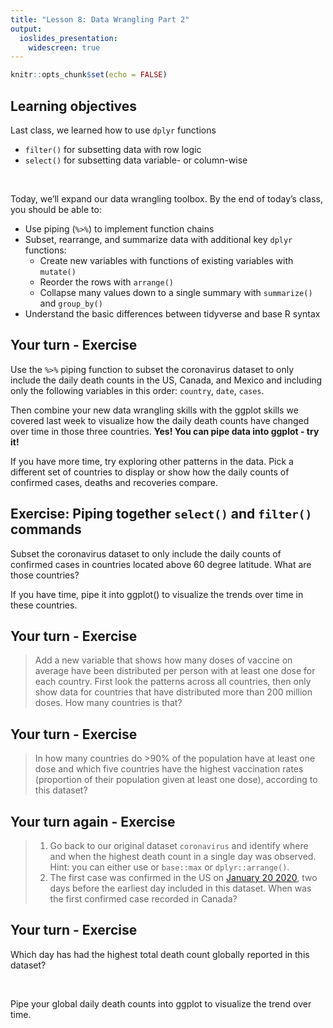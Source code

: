 ```yaml
---
title: "Lesson 8: Data Wrangling Part 2"
output:
  ioslides_presentation:
    widescreen: true
---
```


```r
knitr::opts_chunk$set(echo = FALSE)
```

## Learning objectives {.smaller}

Last class, we learned how to use `dplyr` functions

* `filter()` for subsetting data with row logic
* `select()` for subsetting data variable- or column-wise


<br>

Today, we'll expand our data wrangling toolbox. By the end of today's class, you should be able to:

* Use piping (`%>%`) to implement function chains
* Subset, rearrange, and summarize data with additional key `dplyr` functions:
  + Create new variables with functions of existing variables with `mutate()`
  + Reorder the rows with `arrange()`
  + Collapse many values down to a single summary with `summarize()` and `group_by()`
* Understand the basic differences between tidyverse and base R syntax


## Your turn - Exercise

Use the `%>%` piping function to subset the coronavirus dataset to only include the daily death counts in the US, Canada, and Mexico and including only the following variables in this order: `country`, `date`, `cases`.

Then combine your new data wrangling skills with the ggplot skills we covered last week to visualize how the daily death counts have changed over time in those three countries. **Yes! You can pipe data into ggplot - try it!**

If you have more time, try exploring other patterns in the data. Pick a different set of countries to display or show how the daily counts of confirmed cases, deaths and recoveries compare. 


## Exercise: Piping together `select()` and `filter()` commands

Subset the coronavirus dataset to only include the daily counts of confirmed cases in countries located above 60 degree latitude. What are those countries?

If you have time, pipe it into ggplot() to visualize the trends over time in these countries.


## Your turn - Exercise

> Add a new variable that shows how many doses of vaccine on average have been distributed per person with at least one dose for each country. First look the patterns across all countries, then only show data for countries that have distributed more than 200 million doses. How many countries is that?


## Your turn - Exercise

> In how many countries do >90% of the population have at least one dose and which five countries have the highest vaccination rates (proportion of their population given at least one dose), according to this dataset?


## Your turn again - Exercise

> 1. Go back to our original dataset `coronavirus` and identify where and when the highest death count in a single day was observed. Hint: you can either use or `base::max` or `dplyr::arrange()`.  
> 1. The first case was confirmed in the US on [January 20 2020](https://www.nejm.org/doi/full/10.1056/NEJMoa2001191), two days before the earliest day included in this dataset. When was the first confirmed case recorded in Canada?


## Your turn - Exercise
Which day has had the highest total death count globally reported in this dataset?

<br>

Pipe your global daily death counts into ggplot to visualize the trend over time.

